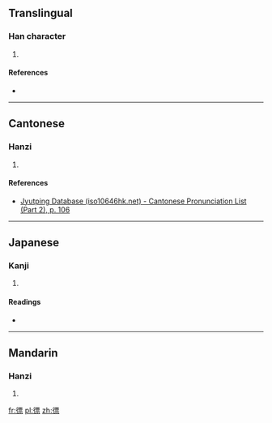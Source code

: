 ==Translingual==

===Han character===
{{Han char|rn=60|rad=彳|as=11|sn=14|four=|canj=竹人一田火 (HOMWF)|ids=⿰[[彳]][[票]]}}

# {{defn|Han|sort=彳11}}

====References====
* {{Han ref|kx=0370.240|dkj=10218|dj=0697.090|hdz=20840.030|uh=5FB1|ud=24497}}

----

==Cantonese==

===Hanzi===
{{yue-hanzi|jyut=[[piu3]]|y=piu3}}

# {{defn|lang=yue|sort=彳11}}

====References====
* [http://www.iso10646hk.net/jp/document/download.jsp Jyutping Database (iso10646hk.net) - Cantonese Pronunciation List (Part 2), p. 106]

----

==Japanese==

===Kanji===
{{ja-kanji|grade=|rs=彳11}}

# {{defn|lang=ja|sort=彳11}}

====Readings====
* {{ja-readings|on=[[ひょう]] (hyō)|kun=[[かるい]] (karui), [[すばやい]] (subayai)}}

----

==Mandarin==

===Hanzi===
{{cmn-hanzi|pin=[[piào]] ([[piao4]])|wg=p'iao<sup>4</sup>}}

# {{defn|lang=cmn|sort=彳11}}

[[fr:徱]]
[[pl:徱]]
[[zh:徱]]